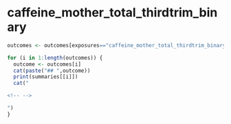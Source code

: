 
# caffeine_mother_total_thirdtrim_binary
```r
outcomes <- outcomes[exposures=="caffeine_mother_total_thirdtrim_binary"]

for (i in 1:length(outcomes)) {
  outcome <- outcomes[i]
  cat(paste("## ",outcome))
  print(summaries[[i]])
  cat("

<!-- -->

")
}

```

